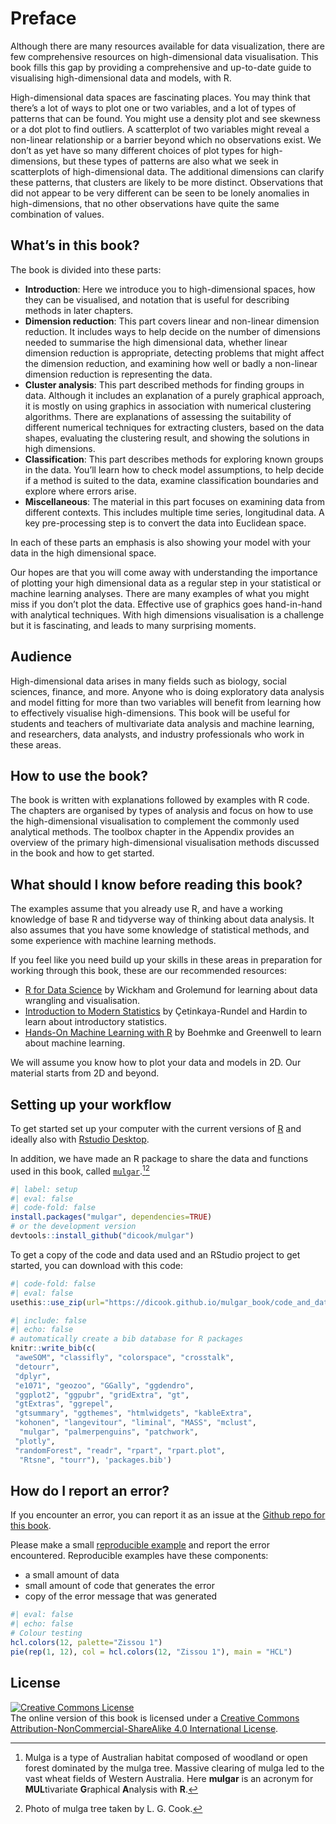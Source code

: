 # Preface {#preface .unnumbered}

<!-- Why write this book

-   an introduction to modern statistical methods through the lens of visualisation
-   focus on data analysis and computing over mathematics
-   intuit high dimensional data through dynamic graphics
-   use R + graphics as tool for augmenting understanding of data, models and inferences(?)
-->

Although there are many resources available for data visualization, there are few comprehensive resources on high-dimensional data visualisation. This book fills this gap by providing a comprehensive and up-to-date guide to visualising high-dimensional data and models, with R.

High-dimensional data spaces are fascinating places. You may think that there's a lot of ways to plot one or two variables, and a lot of types of patterns that can be found. You might use a density plot and see skewness or a dot plot to find outliers. A scatterplot of two variables might reveal a non-linear relationship or a barrier beyond which no observations exist. We don't as yet have so many different choices of plot types for high-dimensions, but these types of patterns are also what we seek in scatterplots of high-dimensional data. The additional dimensions can clarify these patterns, that clusters are likely to be more distinct. Observations that did not appear to be very different can be seen to be lonely anomalies in high-dimensions, that no other observations have quite the same combination of values. 

## What's in this book? {-}

The book is divided into these parts:

- **Introduction**: Here we introduce you to high-dimensional spaces, how they can be visualised, and notation that is useful for describing methods in later chapters.   
- **Dimension reduction**: This part covers linear and non-linear dimension reduction. It includes ways to help decide on the number of dimensions needed to summarise the high dimensional data, whether linear dimension reduction is appropriate, detecting problems that might affect the dimension reduction, and examining how well or badly a non-linear dimension reduction is representing the data. 
- **Cluster analysis**: This part described methods for finding groups in data. Although it includes an explanation of a purely graphical approach, it is mostly on using graphics in association with numerical clustering algorithms. There are explanations of assessing the suitability of different numerical techniques for extracting clusters, based on the data shapes, evaluating the clustering result, and showing the solutions in high dimensions.
- **Classification**: This part describes methods for exploring known groups in the data. You'll learn how to check model assumptions, to help decide if a method is suited to the data, examine classification boundaries and explore where errors arise. 
- **Miscellaneous**: The material in this part focuses on examining data from different contexts. This includes multiple time series, longitudinal data. A key pre-processing step is to convert the data into Euclidean space. 

In each of these parts an emphasis is also showing your model with your data in the high dimensional space. 

Our hopes are that you will come away with understanding the importance of plotting your high dimensional data as a regular step in your statistical or machine learning analyses. There are many examples of what you might miss if you don't plot the data. Effective use of graphics goes hand-in-hand with analytical techniques. With high dimensions visualisation is a challenge but it is fascinating, and leads to many surprising moments.

## Audience {-}

High-dimensional data arises in many fields such as biology, social sciences, finance, and more. Anyone who is doing exploratory data analysis and model fitting for more than two variables will benefit from learning how to effectively visualise high-dimensions. This book will be useful for students and teachers of multivariate data analysis and machine learning, and researchers, data analysts, and industry professionals who work in these areas. 

## How to use the book? {.unnumbered}

The book is written with explanations followed by examples with R code. The chapters are organised by types of analysis and focus on how to use the high-dimensional visualisation to complement the commonly used analytical methods. The toolbox chapter in the Appendix provides an overview of the primary high-dimensional visualisation methods discussed in the book and how to get started.  

## What should I know before reading this book? {.unnumbered}

The examples assume that you already use R, and have a working knowledge of base R and tidyverse way of thinking about data analysis. It also assumes that you have some knowledge of statistical methods, and some experience with machine learning methods. 

If you feel like you need build up your skills in these areas in preparation for working through this book, these are our recommended resources:

- [R for Data Science](https://r4ds.had.co.nz) by Wickham and Grolemund for learning about data wrangling and visualisation. 
- [Introduction to Modern Statistics](https://openintro-ims.netlify.app) by 
Çetinkaya-Rundel and Hardin to learn about introductory statistics.
- [Hands-On Machine Learning with R](https://bradleyboehmke.github.io/HOML/) by Boehmke and Greenwell to learn about machine learning.

We will assume you know how to plot your data and models in 2D. Our material starts from 2D and beyond.

## Setting up your workflow {.unnumbered}

To get started set up your computer with the current versions of [R](https://cran.r-project.org) and ideally also with [Rstudio Desktop](https://posit.co/download/rstudio-desktop/).

In addition, we have made an R package to share the data and functions used in this book, called [`mulgar`](http://dicook.github.io/mulgar).[^mulga][^photo]

```r
#| label: setup
#| eval: false
#| code-fold: false
install.packages("mulgar", dependencies=TRUE)
# or the development version
devtools::install_github("dicook/mulgar")
```

To get a copy of the code and data used and an RStudio project to get started, you can download with this code: 

```r
#| code-fold: false
#| eval: false
usethis::use_zip(url="https://dicook.github.io/mulgar_book/code_and_data.zip")
```


[^mulga]: Mulga is a type of Australian habitat composed of woodland or open forest dominated by the mulga tree. Massive clearing of mulga led to the vast wheat fields of Western Australia. Here **mulgar** is an acronym for **MUL**tivariate **G**raphical **A**nalysis with **R**.

[^photo]: Photo of mulga tree taken by L. G. Cook.


```r
#| include: false
#| echo: false
# automatically create a bib database for R packages
knitr::write_bib(c(
 "aweSOM", "classifly", "colorspace", "crosstalk",
 "detourr",
 "dplyr",
 "e1071", "geozoo", "GGally", "ggdendro", 
 "ggplot2", "ggpubr", "gridExtra", "gt", 
 "gtExtras", "ggrepel",
 "gtsummary", "ggthemes", "htmlwidgets", "kableExtra", 
 "kohonen", "langevitour", "liminal", "MASS", "mclust",
  "mulgar", "palmerpenguins", "patchwork", 
 "plotly", 
 "randomForest", "readr", "rpart", "rpart.plot",
  "Rtsne", "tourr"), 'packages.bib')
```

## How do I report an  error?

If you encounter an error, you can report it as an issue at the [Github repo for this book](https://github.com/dicook/mulgar_book). 

Please make a small [reproducible example](https://reprex.tidyverse.org) and report the error encountered. Reproducible examples have these components:

- a small amount of data 
- small amount of code that generates the error
- copy of the error message that was generated

```r
#| eval: false
#| echo: false
# Colour testing
hcl.colors(12, palette="Zissou 1")
pie(rep(1, 12), col = hcl.colors(12, "Zissou 1"), main = "HCL")
```

## License

::: {.content-hidden when-format="pdf"}
<a rel="license" href="http://creativecommons.org/licenses/by-nc-sa/4.0/"><img alt="Creative Commons License" style="border-width:0" src="https://i.creativecommons.org/l/by-nc-sa/4.0/88x31.png" /></a><br />The online version of this book is licensed under a <a rel="license" href="http://creativecommons.org/licenses/by-nc-sa/4.0/">Creative Commons Attribution-NonCommercial-ShareAlike 4.0 International License</a>.
:::